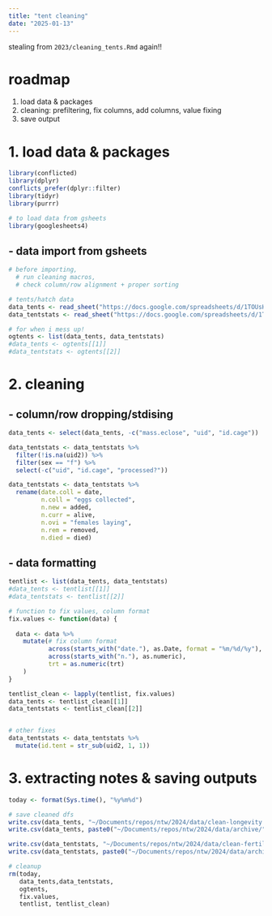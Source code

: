 ```yaml
---
title: "tent cleaning"
date: "2025-01-13"
---
```


stealing from `2023/cleaning_tents.Rmd` again!!


# roadmap

1. load data & packages
2. cleaning: prefiltering, fix columns, add columns, value fixing
3. save output

# 1. load data & packages
```r
library(conflicted)
library(dplyr)
conflicts_prefer(dplyr::filter)
library(tidyr)
library(purrr)

# to load data from gsheets
library(googlesheets4)
```

## - data import from gsheets

```r
# before importing,
  # run cleaning macros,
  # check column/row alignment + proper sorting

# tents/hatch data
data_tents <- read_sheet("https://docs.google.com/spreadsheets/d/1TOUsH7zNT6jF7SltYsD_8pK5tI7yR-Gqx-kDrodmJ00/edit?gid=1854350692", sheet = "tents", range = "A:N", col_types = "c", na = c("", "n/a"))
data_tentstats <- read_sheet("https://docs.google.com/spreadsheets/d/1TOUsH7zNT6jF7SltYsD_8pK5tI7yR-Gqx-kDrodmJ00/edit?gid=641809244", sheet = "tent stats", range = "A:Q", col_types = "c", na = c("", "#REF!", "#N/A"))

# for when i mess up!
ogtents <- list(data_tents, data_tentstats)
#data_tents <- ogtents[[1]]
#data_tentstats <- ogtents[[2]]

```

# 2. cleaning

## - column/row dropping/stdising
```r
data_tents <- select(data_tents, -c("mass.eclose", "uid", "id.cage"))

data_tentstats <- data_tentstats %>%
  filter(!is.na(uid2)) %>%
  filter(sex == "f") %>%
  select(-c("uid", "id.cage", "processed?"))

data_tentstats <- data_tentstats %>%
  rename(date.coll = date,
         n.coll = "eggs collected",
         n.new = added,
         n.curr = alive,
         n.ovi = "females laying",
         n.rem = removed,
         n.died = died)
```

## - data formatting
```r
tentlist <- list(data_tents, data_tentstats)
#data_tents <- tentlist[[1]]
#data_tentstats <- tentlist[[2]]

# function to fix values, column format
fix.values <- function(data) {
  
  data <- data %>%
    mutate(# fix column format
           across(starts_with("date."), as.Date, format = "%m/%d/%y"),
           across(starts_with("n."), as.numeric),
           trt = as.numeric(trt)
    )
}

tentlist_clean <- lapply(tentlist, fix.values)
data_tents <- tentlist_clean[[1]]
data_tentstats <- tentlist_clean[[2]]


# other fixes
data_tentstats <- data_tentstats %>%
  mutate(id.tent = str_sub(uid2, 1, 1))

```


# 3. extracting notes & saving outputs

```r
today <- format(Sys.time(), "%y%m%d")

# save cleaned dfs
write.csv(data_tents, "~/Documents/repos/ntw/2024/data/clean-longevity.csv", row.names = FALSE)
write.csv(data_tents, paste0("~/Documents/repos/ntw/2024/data/archive/", today, "_clean-longevity.csv"), row.names = FALSE)

write.csv(data_tentstats, "~/Documents/repos/ntw/2024/data/clean-fertility.csv", row.names = FALSE)
write.csv(data_tentstats, paste0("~/Documents/repos/ntw/2024/data/archive/", today, "_clean-fertility.csv"), row.names = FALSE)
```

```r
# cleanup
rm(today,
   data_tents,data_tentstats,
   ogtents,
   fix.values,
   tentlist, tentlist_clean)
```





